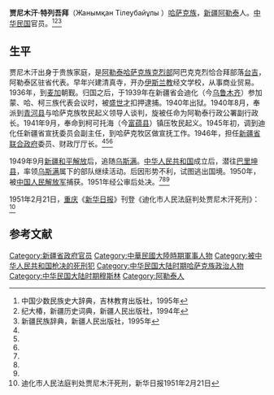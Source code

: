 '''贾尼木汗·特列吾拜'''（Жанымқан Тілеубайұлы {{bd|1896年||1951年|2月4日}}）[[哈萨克族|哈萨克族]]，[[新疆|新疆]][[阿勒泰|阿勒泰]]人。[[中华民国|中华民国]]官员。<ref name=ssmz>中国少数民族史大辞典，吉林教育出版社，1995年</ref><ref name=ji>纪大椿，新疆历史词典，新疆人民出版社，1994年</ref><ref name=xjmz>新疆民族辞典，新疆人民出版社，1995年</ref>

==生平==
贾尼木汗出身于贵族家庭，是[[阿勒泰|阿勒泰]][[哈萨克族|哈萨克族]][[克烈部|克烈部]]阿巴克克烈恰合拜部落[[台吉|台吉]]，阿勒泰区驻省代表。早年兴建清真寺，开办[[伊斯兰教|伊斯兰教]]经文学校，从事商业贸易。1936年，到[[麦加|麦加]]朝觐。归国之后，于1939年在新疆省会迪化（今[[乌鲁木齐|乌鲁木齐]]）参加蒙、哈、柯三族代表会议时，被[[盛世才|盛世才]]扣押逮捕。1940年出狱。1940年8月，奉派到[[青河县|青河县]]与哈萨克族牧民起义领导人谈判，旋被任命为阿勒泰行政公署副行政长。1941年9月，奉命到柯可托海（今[[富蕴县|富蕴县]]）镇压牧民起义。1945年初，调到迪化任新疆省宣抚委员会副主任，到哈萨克牧区做宣抚工作。1946年，担任[[新疆省联合政府|新疆省联合政府]]委员、财政厅厅长。<ref name=ssmz/><ref name=ji/><ref name=xjmz/>

1949年9月[[新疆和平解放|新疆和平解放]]后，追随[[乌斯满|乌斯满]]。[[中华人民共和国|中华人民共和国]]成立后，潜往[[巴里坤县|巴里坤县]]，率领[[烏斯滿·巴圖爾|乌斯满]]属下的部队继续活动。后因形势不利，试图逃出国境。1950年，被[[中国人民解放军|中国人民解放军]]捕获。1951年经公审后处决。<ref name=ssmz/><ref name=ji/><ref name=xjmz/>

1951年2月21日，[[重庆|重庆]]《[[新华日报|新华日报]]》刊登《迪化市人民法庭判处贾尼木汗死刑》：<ref>迪化市人民法庭判处贾尼木汗死刑，新华日报1951年2月21日</ref>
{{引用|迪化市人民法庭判处贾尼木汗死刑——该犯充当美帝国主义武装间谍受到人民政府应有的惩罚
【新华社西安十九日电】迪化讯：迪化市人民法庭於本月四日举行公审，判处美帝国主义武装间谍分子贾尼木汗死刑，并於同日执行枪决。

贾尼木汗原系新疆阿山区哈族牧主，於一九四六年加入国民党[[军统|军统]]特务组织，一九四七年又参加以[[马克南|马克南]]（前美国驻迪化副领事）为首的美帝国主义间谍组织，武装反对伊（犁）塔（山）阿（城）<ref>此处原文有误，应为塔城、阿山。</ref>[[三区革命|三区革命]]。一九四九年九月新疆和平解放后，贾匪复受马克南命，胁迫哈族部落叛乱，在镇西、奇台、木垒河等县袭击地方人民政府，抢劫群众牲畜财产。去年七月，在我剿匪部队的追击下，在[[天山|天山]]北麓的白杨沟战斗中被我活捉。
}}

==参考文献==
{{reflist}}

[[Category:新疆省政府官员|Category:新疆省政府官员]]
[[Category:中華民國大陸時期軍事人物|Category:中華民國大陸時期軍事人物]]
[[Category:被中华人民共和国枪决的死刑犯|Category:被中华人民共和国枪决的死刑犯]]
[[Category:中华民国大陆时期哈萨克族政治人物|Category:中华民国大陆时期哈萨克族政治人物]]
[[Category:中华民国大陆时期穆斯林|Category:中华民国大陆时期穆斯林]]
[[Category:阿勒泰人|Category:阿勒泰人]]